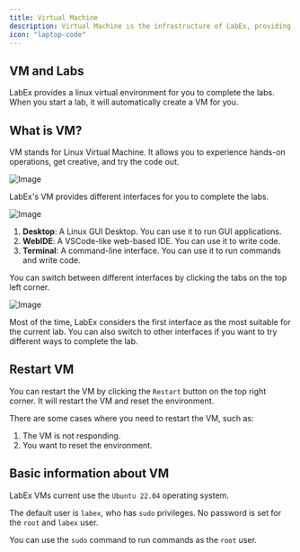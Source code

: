 ```yaml
---
title: Virtual Machine
description: Virtual Machine is the infrastructure of LabEx, providing you with hands-on programming experience.
icon: "laptop-code"
---
```


## VM and Labs

LabEx provides a linux virtual environment for you to complete the labs. When you start a lab, it will automatically create a VM for you.

## What is VM?

VM stands for Linux Virtual Machine. It allows you to experience hands-on operations, get creative, and try the code out.

![Image](/images/vm.png)

LabEx's VM provides different interfaces for you to complete the labs.

![Image](/images/vm-interface.png)

1. **Desktop**: A Linux GUI Desktop. You can use it to run GUI applications.
2. **WebIDE**: A VSCode-like web-based IDE. You can use it to write code.
3. **Terminal**: A command-line interface. You can use it to run commands and write code.

You can switch between different interfaces by clicking the tabs on the top left corner.

![Image](/images/vm-tabs.png)

Most of the time, LabEx considers the first interface as the most suitable for the current lab. You can also switch to other interfaces if you want to try different ways to complete the lab.

## Restart VM

You can restart the VM by clicking the `Restart` button on the top right corner. It will restart the VM and reset the environment.

There are some cases where you need to restart the VM, such as:

1. The VM is not responding.
2. You want to reset the environment.

## Basic information about VM

LabEx VMs current use the `Ubuntu 22.04` operating system.

The default user is `labex`, who has `sudo` privileges. No password is set for the `root` and `labex` user.

You can use the `sudo` command to run commands as the `root` user.
